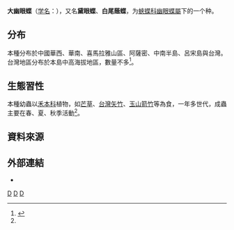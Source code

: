 {{NoteTA
|G1=Butterfly
}}
{{Speciesbox
| image = Zophoessa dura neoclides 20140517.jpg
| image_caption = 
| image2 = Zophoessa dura neoclides back 20140517.jpg
| image2_caption = 台灣亞種（''Z. d. neoclides''）
| taxon = Zophoessa dura
| authority = Marshall, 1882
| synonyms = 
|}}

'''大幽眼蝶'''（[[学名|学名]]：{{lang|la|'''''Zophoessa dura'''''}}），又名'''黛眼蝶'''、'''白尾蔭蝶'''，为[[蛺蝶科|蛺蝶科]][[幽眼蝶屬|幽眼蝶屬]]下的一个种。

==分布==
本種分布於中國華西、華南、喜馬拉雅山區、阿薩密、中南半島、呂宋島與台灣。台灣地區分布於本島中高海拔地區，數量不多<ref name="978-986-177-668-2">{{cite book|author=徐堉峰 |coauthors= |title=台灣蝴蝶圖鑑．下（蛺蝶） |year=2013 |publisher=晨星出版社 |location=台中市 |isbn=978-986-177-668-2 }}</ref>。

==生態習性==
本種幼蟲以[[禾本科|禾本科]]植物，如[[芒草|芒草]]、[[台灣矢竹|台灣矢竹]]、[[玉山箭竹|玉山箭竹]]等為食，一年多世代，成蟲主要在春、夏、秋季活動<ref name="978-986-177-668-2" />。

==資料來源==
{{reflist}}

==外部連結==
* {{TaiBNET| zh=大幽眼蝶 | id=347223 | binomial=Zophoessa dura| sub = neoclides | authority=Fruhstorfer, 1909 | var= | accessdate=2014-11-21}}

{{Commonscat-inline|Zophoessa dura|大幽眼蝶}}
{{taxonbar}}
[[Category:_1882年描述的昆虫|D]]
[[Category:黛眼蝶屬|D]]
[[Category:臺灣蝴蝶|D]]